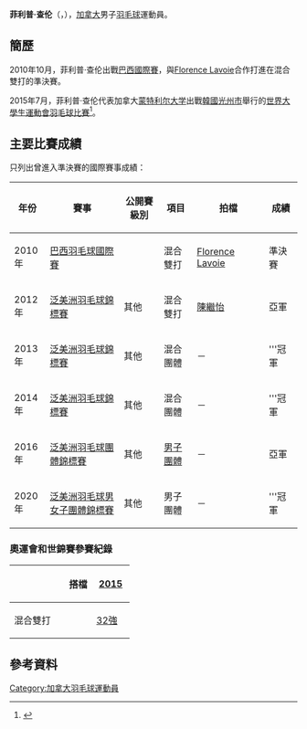 {{noteTA|G1=Badminton
|1=zh-hans:蒙特利尔; zh-tw:蒙特婁; zh-hk:滿地可;}}
{{Infobox 羽球選手
| playername              = 菲利普·查伦<br/>{{lang|en|Phillipe Charron}}
| image                   = 
| size                    = 
| caption                 = 
| birth_name              = 
| date_of_birth           = {{birth_date_and_age|1989|2|10}}<ref name="Canada">{{cite web|title=Yonex National Team 2014-2015 - Phillipe Charron|url=http://www.badminton.ca/page/27829/Phillipe-Charron|publisher=Badminton Canada|deadurl=yes|archiveurl=https://web.archive.org/web/20150708213150/http://www.badminton.ca/page/27829/Phillipe-Charron|archivedate=2015年7月8日|df=}}{{en}}</ref>
| place_of_birth          = {{CAN}}[[蒙特利尔|蒙特利尔]]<ref name="Canada"/>
| height                  = {{height|m=1.92}}<ref name="Canada"/>
| weight                  = 
| event                   = 男子單打、男子雙打、混合雙打
| country                 = {{CAN}}
| years_active            = 
| handedness              = 
| coach                   = Éric Dufour<br/>Tom Lucas-Picher<ref name="Canada"/>
| highest_ranking         = 第51位（混雙-[[陳繼怡|陳繼怡]]）
| date_of_highest_ranking = 2015年3月19日<ref name="ranking">[http://bwfcontent.tournamentsoftware.com/ranking/player.aspx?id=9193&player=113524 BWF World Ranking - Ranking of PHILLIPE Charron (50199)]{{en}}</ref>
| current_ranking         = 第719位（男單）<br/>第117位（男雙-[[吳駿義|吳駿義]]）<br/>第56位（混雙-[[陳繼怡|陳繼怡]]）
| date_of_current_ranking = 2015年6月11日<ref>[http://bwfcontent.tournamentsoftware.com/ranking/category.aspx?id=9193&category=472 BWF World Ranking - BWF世界排名榜 (6/11/2015) - Men's singles]{{en}}</ref><ref>[http://bwfcontent.tournamentsoftware.com/ranking/category.aspx?id=9193&category=474 BWF World Ranking - BWF世界排名榜 (6/11/2015) - Men's doubles]{{en}}</ref><ref>[http://bwfcontent.tournamentsoftware.com/ranking/category.aspx?id=9193&category=476 BWF World Ranking - BWF世界排名榜 (6/11/2015) - Mixed doubles]{{en}}</ref>
| played                  = 6勝–10負（男單）<br/>26勝–25負（男雙）<br/>25勝–22負（混雙）
| titles                  = 
| bwf_profile             = CB9833A1-D5D2-45E9-A5F6-7E7CC7DD14E7
| bwf_id                  = 50199
| updated                 = 2015年6月12日
}}
{{MedalTableTop|width=286px}}
{{MedalSport | 男子[[羽毛球|羽毛球]]}}
{{MedalCountry | {{CAN}}}}
{{MedalCompetition | [[泛美洲羽毛球錦標賽|泛美洲羽毛球錦標賽]]}}
{{MedalSilver| [[2012年泛美洲羽毛球錦標賽|2012年 利馬]] | 混合雙打 }}
{{MedalGold  | [[2013年泛美洲羽毛球錦標賽|2013年 聖多明哥]] | 混合團體 }}
{{MedalGold  | [[2014年泛美洲羽毛球錦標賽|2014年 萬錦市]] | 混合團體 }}
{{MedalCompetition | [[泛美洲羽毛球男女子團體錦標賽|泛美洲羽毛球男女子團體錦標賽]]}}
{{MedalSilver| [[2016年泛美洲羽毛球團體錦標賽|2016年 瓜達拉哈拉]] | [[2016年泛美洲羽毛球團體錦標賽男子團體比賽|男子團體]] }}
{{MedalGold  | [[2020年泛美洲羽毛球男女子團體錦標賽|2020年 薩爾瓦多]] | 男子團體 }}
{{MedalBottom}}
'''菲利普·查伦'''（{{lang-en|Phillipe Charron}}，{{bd|1989年|2月10日||}}），[[加拿大|加拿大]]男子[[羽毛球|羽毛球]]運動員。

==簡歷==
2010年10月，菲利普·查伦出戰[[2010年巴西羽毛球國際賽|巴西國際賽]]，與[[Florence_Lavoie|Florence Lavoie]]合作打進在混合雙打的準決賽。

2015年7月，菲利普·查伦代表加拿大[[蒙特利尔大学|蒙特利尔大学]]出戰[[韓國|韓國]][[光州市|光州市]]舉行的[[2015年夏季世界大學生運動會|世界大學生運動會]][[2015年夏季世界大學生運動會羽球比賽|羽毛球比賽]]<ref name="gwangju">{{cite web|title=Biography Overview - Philippe CHARRON|url=http://www.gwangju2015.com/IRS/eng/zb/engzb_badminton_biography_overview_n6308575_philippe_charron.htm|publisher=2015 Gwangju Summer Universiade Organizing Committee|deadurl=yes|archiveurl=https://web.archive.org/web/20150924045435/http://www.gwangju2015.com/IRS/eng/zb/engzb_badminton_biography_overview_n6308575_philippe_charron.htm|archivedate=2015-09-24}}{{en}}</ref>。

==主要比賽成績==
只列出曾進入準決賽的國際賽事成績：
{| class=wikitable style="text-align:center; font-size:small;" 
!width="50"|年份
!width="180"|賽事
!width="80"|公開賽級別
!width="60"|項目
!width="140"|拍檔
!width="50"|成績
|-
!rowspan="1"|2010年
|[[2010年巴西羽毛球國際賽|巴西羽毛球國際賽]]
|{{BWFIC}}
|混合雙打
|[[Florence_Lavoie|Florence Lavoie]]
|bgcolor="#b8860b"|準決賽
|-
!rowspan="1"|2012年
|[[2012年泛美洲羽毛球錦標賽|泛美洲羽毛球錦標賽]]
|其他
|混合雙打
|[[陳繼怡|陳繼怡]]
|bgcolor="silver"|亞軍
|-
!rowspan="1"|2013年
|[[2013年泛美洲羽毛球錦標賽|泛美洲羽毛球錦標賽]]
|其他
|混合團體
|－
|bgcolor="gold"|'''冠軍
|-
!rowspan="1"|2014年
|[[2014年泛美洲羽毛球錦標賽|泛美洲羽毛球錦標賽]]
|其他
|混合團體
|－
|bgcolor="gold"|'''冠軍
|-
!rowspan="1"|2016年
|[[2016年泛美洲羽毛球團體錦標賽|泛美洲羽毛球團體錦標賽]]
|其他
|[[2016年泛美洲羽毛球團體錦標賽男子團體比賽|男子團體]]
|－
|bgcolor="silver"|亞軍
|-
!rowspan="1"|2020年
|[[2020年泛美洲羽毛球男女子團體錦標賽|泛美洲羽毛球男女子團體錦標賽]]
|其他
|男子團體
|－
|bgcolor="gold"|'''冠軍
|}
{{BWF賽事級別索引}}

===奧運會和世錦賽參賽紀錄===
{| class=wikitable style="text-align:center; font-size:small;" 
!
!搭檔
!width="50"|[[2015年世界羽毛球錦標賽|2015]]
|-
!width="80"|混合雙打
|align="left"|{{nowrap|[[陳繼怡|陳繼怡]]}}
|[[2015年世界羽毛球錦標賽混合雙打項目|32強]]
|}

==參考資料==
{{Reflist}}

{{DEFAULTSORT:Charron, Phillipe}}
[[Category:加拿大羽毛球運動員|Category:加拿大羽毛球運動員]]